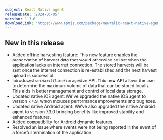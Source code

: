 ```yaml
---
subject: React Native agent
releaseDate: '2024-03-05'
version: 1.3.6
downloadLink: 'https://www.npmjs.com/package/newrelic-react-native-agent/v/1.3.6'
---
```


## New in this release

* Added offline harvesting feature: This new feature enables the preservation of harvest data that would otherwise be lost when the application lacks an internet connection. The stored harvests will be sent once the internet connection is re-established and the next harvest upload is successful.
* Introduced `setMaxOfflineStorageSize` API: This new API allows the user to determine the maximum volume of data that can be stored locally. This aids in better management and control of local data storage.
* Updated native iOS agent: We've upgraded the native iOS agent to version 7.4.9, which includes performance improvements and bug fixes.
* Updated native Android agent: We've also upgraded the native Android agent to version 7.3.0 bringing benefits like improved stability and enhanced features.
* Added compatibility for Android dynamic features.
* Resolved an issue where events were not being reported in the event of a forceful termination of the application.
